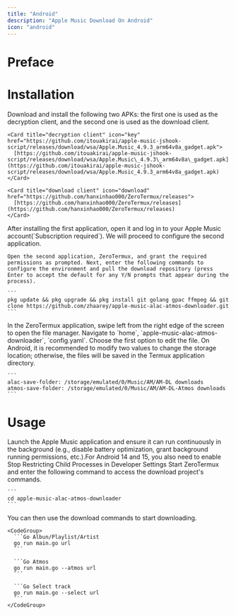 ```yaml
---
title: "Android"
description: "Apple Music Download On Android"
icon: "android"
---
```


# Preface

# Installation

<Steps>
  <Step title="Step 1">
    Download and install the following two APKs: the first one is used as the decryption client, and the second one is used as the download client.

    <Card title="decryption client" icon="key" href="https://github.com/itouakirai/apple-music-jshook-script/releases/download/wsa/Apple.Music_4.9.3_arm64v8a_gadget.apk">
      [https://github.com/itouakirai/apple-music-jshook-script/releases/download/wsa/Apple.Music\_4.9.3\_arm64v8a\_gadget.apk](https://github.com/itouakirai/apple-music-jshook-script/releases/download/wsa/Apple.Music_4.9.3_arm64v8a_gadget.apk)
    </Card>

    <Card title="download client" icon="download" href="https://github.com/hanxinhao000/ZeroTermux/releases">
      [https://github.com/hanxinhao000/ZeroTermux/releases](https://github.com/hanxinhao000/ZeroTermux/releases)
    </Card>
  </Step>

  <Step title="Step 2">
    After installing the first application, open it and log in to your Apple Music account(`Subscription required`). We will proceed to configure the second application.

    Open the second application, ZeroTermux, and grant the required permissions as prompted. Next, enter the following commands to configure the environment and pull the download repository (press Enter to accept the default for any Y/N prompts that appear during the process).

    ```
    pkg update && pkg upgrade && pkg install git golang gpac ffmpeg && git clone https://github.com/zhaarey/apple-music-alac-atmos-downloader.git
    ```
  </Step>

  <Step title="Step 3">
    In the ZeroTermux application, swipe left from the right edge of the screen to open the file manager. Navigate to `home`,  `apple-music-alac-atmos-downloader`,  `config.yaml`. Choose the first option to edit the file.
    <Tip>On Android, it is recommended to modify two values to change the storage location; otherwise, the files will be saved in the Termux application directory.</Tip>

    ```
    alac-save-folder: /storage/emulated/0/Music/AM/AM-DL downloads
    atmos-save-folder: /storage/emulated/0/Music/AM/AM-DL-Atmos downloads
    ```
  </Step>
</Steps>

# Usage

<Steps>
  <Step title="Step 1">
    Launch the Apple Music application and ensure it can run continuously in the background (e.g., disable battery optimization, grant background running permissions, etc.).For Android 14 and 15, you also need to enable Stop Restricting Child Processes in Developer Settings
  </Step>

  <Step title="Step 2">
    Start ZeroTermux and enter the following command to access the download project's commands.

    ```
    cd apple-music-alac-atmos-downloader
    ```
  </Step>

  <Step title="Step 3">
    You can then use the download commands to start downloading.

    <CodeGroup>
      ```Go Albun/Playlist/Artist
      go run main.go url
      ```

      ```Go Atmos
      go run main.go --atmos url
      ```

      ```Go Select track
      go run main.go --select url
      ```
    </CodeGroup>
  </Step>
</Steps>
